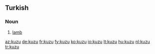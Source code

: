 ==Turkish==

===Noun===
{{infl|tr|noun}}

# [[lamb]]

[[az:kuzu]]
[[de:kuzu]]
[[fr:kuzu]]
[[fy:kuzu]]
[[ko:kuzu]]
[[io:kuzu]]
[[lt:kuzu]]
[[hu:kuzu]]
[[nl:kuzu]]
[[tr:kuzu]]